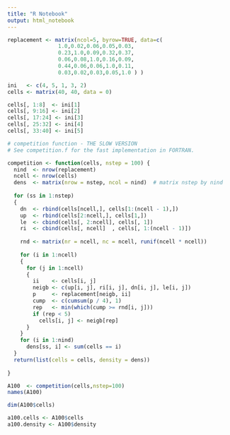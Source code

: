 ```yaml
---
title: "R Notebook"
output: html_notebook
---
```



```r
replacement <- matrix(ncol=5, byrow=TRUE, data=c(
                1.0,0.02,0.06,0.05,0.03,
                0.23,1.0,0.09,0.32,0.37,
                0.06,0.08,1.0,0.16,0.09,
                0.44,0.06,0.06,1.0,0.11,
                0.03,0.02,0.03,0.05,1.0 ) )

ini   <- c(4, 5, 1, 3, 2)
cells <- matrix(40, 40, data = 0)

cells[, 1:8]  <- ini[1]
cells[, 9:16] <- ini[2]
cells[, 17:24] <- ini[3]
cells[, 25:32] <- ini[4]
cells[, 33:40] <- ini[5]


```


```r
# competition function - THE SLOW VERSION
# See competition.f for the fast implementation in FORTRAN.

competition <- function(cells, nstep = 100) {
  nind  <- nrow(replacement)
  ncell <- nrow(cells)
  dens  <- matrix(nrow = nstep, ncol = nind)  # matrix nstep by nind
  
  for (ss in 1:nstep)
  {
    dn  <- rbind(cells[ncell,], cells[1:(ncell - 1),])
    up  <- rbind(cells[2:ncell,], cells[1,])
    le  <- cbind(cells[, 2:ncell], cells[, 1])
    ri  <- cbind(cells[, ncell]  , cells[, 1:(ncell - 1)])
    
    rnd <- matrix(nr = ncell, nc = ncell, runif(ncell * ncell))
    
    for (i in 1:ncell)
    {
      for (j in 1:ncell)
      {
        ii    <- cells[i, j]
        neigb <- c(up[i, j], ri[i, j], dn[i, j], le[i, j])
        p     <- replacement[neigb, ii]
        cump  <- c(cumsum(p / 4), 1)
        rep   <- min(which(cump >= rnd[i, j]))
        if (rep < 5)
          cells[i, j] <- neigb[rep]
      }
    }
    for (i in 1:nind)
      dens[ss, i] <- sum(cells == i)
  }
  return(list(cells = cells, density = dens))
  
}
```


```r
A100  <- competition(cells,nstep=100)
names(A100)
```
```r
dim(A100$cells)
```


```r
a100.cells <- A100$cells
a100.density <- A100$density
```

